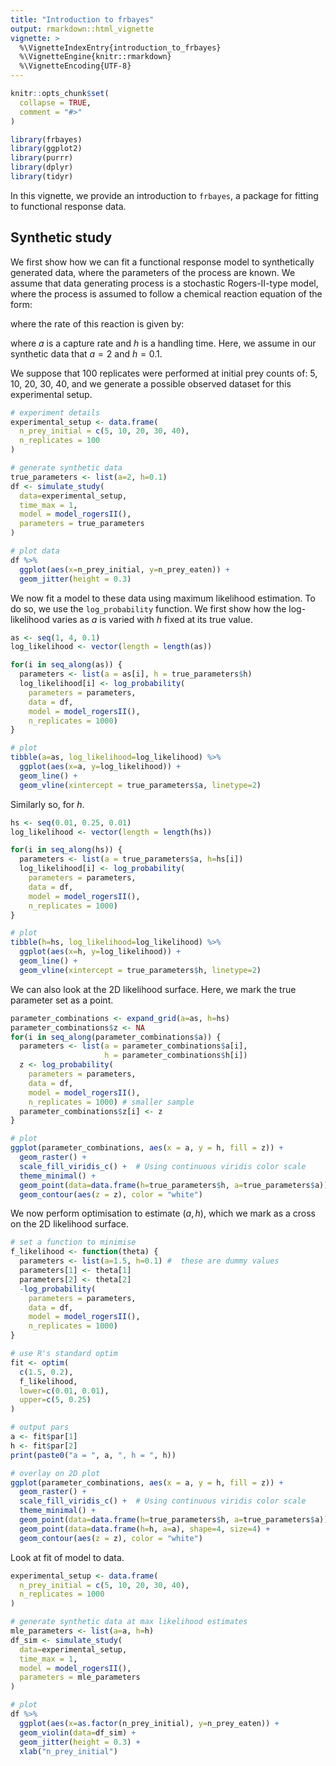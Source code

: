 ```yaml
---
title: "Introduction to frbayes"
output: rmarkdown::html_vignette
vignette: >
  %\VignetteIndexEntry{introduction_to_frbayes}
  %\VignetteEngine{knitr::rmarkdown}
  %\VignetteEncoding{UTF-8}
---
```


```r
knitr::opts_chunk$set(
  collapse = TRUE,
  comment = "#>"
)
```

```r
library(frbayes)
library(ggplot2)
library(purrr)
library(dplyr)
library(tidyr)
```


In this vignette, we provide an introduction to `frbayes`, a package for fitting
to functional response data.

## Synthetic study
We first show how we can fit a functional response model to synthetically generated
data, where the parameters of the process are known. We assume that data generating
process is a stochastic Rogers-II-type model, where the process is assumed to
follow a chemical reaction equation of the form:

\begin{equation}
\text{prey} \xrightarrow{\text{rate}} \text{prey} - 1,
\end{equation}

where the rate of this reaction is given by:

\begin{equation}
\text{rate} = \frac{a \cdot \text{prey}}{1 + a \cdot h \cdot \text{prey}},
\end{equation}

where $a$ is a capture rate and $h$ is a handling time. Here, we assume in our
synthetic data that $a=2$ and $h=0.1$.

We suppose that 100 replicates were performed at initial prey counts of: 5,
10, 20, 30, 40, and we generate a possible observed dataset for this experimental
setup.
```r
# experiment details
experimental_setup <- data.frame(
  n_prey_initial = c(5, 10, 20, 30, 40),
  n_replicates = 100
)

# generate synthetic data
true_parameters <- list(a=2, h=0.1)
df <- simulate_study(
  data=experimental_setup,
  time_max = 1,
  model = model_rogersII(),
  parameters = true_parameters
)

# plot data
df %>% 
  ggplot(aes(x=n_prey_initial, y=n_prey_eaten)) +
  geom_jitter(height = 0.3)
```

We now fit a model to these data using maximum likelihood estimation. To do so,
we use the `log_probability` function. We first show how the log-likelihood
varies as $a$ is varied with $h$ fixed at its true value.
```r
as <- seq(1, 4, 0.1)
log_likelihood <- vector(length = length(as))

for(i in seq_along(as)) {
  parameters <- list(a = as[i], h = true_parameters$h)
  log_likelihood[i] <- log_probability(
    parameters = parameters,
    data = df,
    model = model_rogersII(),
    n_replicates = 1000)
}

# plot
tibble(a=as, log_likelihood=log_likelihood) %>% 
  ggplot(aes(x=a, y=log_likelihood)) +
  geom_line() +
  geom_vline(xintercept = true_parameters$a, linetype=2)
```

Similarly so, for $h$.
```r
hs <- seq(0.01, 0.25, 0.01)
log_likelihood <- vector(length = length(hs))

for(i in seq_along(hs)) {
  parameters <- list(a = true_parameters$a, h=hs[i])
  log_likelihood[i] <- log_probability(
    parameters = parameters,
    data = df,
    model = model_rogersII(),
    n_replicates = 1000)
}

# plot
tibble(h=hs, log_likelihood=log_likelihood) %>% 
  ggplot(aes(x=h, y=log_likelihood)) +
  geom_line() +
  geom_vline(xintercept = true_parameters$h, linetype=2)
```

We can also look at the 2D likelihood surface. Here, we mark the true parameter set
as a point.
```r
parameter_combinations <- expand_grid(a=as, h=hs)
parameter_combinations$z <- NA
for(i in seq_along(parameter_combinations$a)) {
  parameters <- list(a = parameter_combinations$a[i],
                     h = parameter_combinations$h[i])
  z <- log_probability(
    parameters = parameters,
    data = df,
    model = model_rogersII(),
    n_replicates = 1000) # smaller sample
  parameter_combinations$z[i] <- z
}

# plot
ggplot(parameter_combinations, aes(x = a, y = h, fill = z)) +
  geom_raster() +
  scale_fill_viridis_c() +  # Using continuous viridis color scale
  theme_minimal() +
  geom_point(data=data.frame(h=true_parameters$h, a=true_parameters$a)) +
  geom_contour(aes(z = z), color = "white")
```


We now perform optimisation to estimate $(a,h)$, which we mark as a cross on the 2D likelihood surface.
```r
# set a function to minimise
f_likelihood <- function(theta) {
  parameters <- list(a=1.5, h=0.1) #  these are dummy values
  parameters[1] <- theta[1]
  parameters[2] <- theta[2]
  -log_probability(
    parameters = parameters,
    data = df,
    model = model_rogersII(),
    n_replicates = 1000)
}

# use R's standard optim
fit <- optim(
  c(1.5, 0.2),
  f_likelihood,
  lower=c(0.01, 0.01),
  upper=c(5, 0.25)
)

# output pars
a <- fit$par[1]
h <- fit$par[2]
print(paste0("a = ", a, ", h = ", h))

# overlay on 2D plot
ggplot(parameter_combinations, aes(x = a, y = h, fill = z)) +
  geom_raster() +
  scale_fill_viridis_c() +  # Using continuous viridis color scale
  theme_minimal() +
  geom_point(data=data.frame(h=true_parameters$h, a=true_parameters$a)) +
  geom_point(data=data.frame(h=h, a=a), shape=4, size=4) +
  geom_contour(aes(z = z), color = "white")
```

Look at fit of model to data.
```r
experimental_setup <- data.frame(
  n_prey_initial = c(5, 10, 20, 30, 40),
  n_replicates = 1000
)

# generate synthetic data at max likelihood estimates
mle_parameters <- list(a=a, h=h)
df_sim <- simulate_study(
  data=experimental_setup,
  time_max = 1,
  model = model_rogersII(),
  parameters = mle_parameters
)

# plot
df %>%
  ggplot(aes(x=as.factor(n_prey_initial), y=n_prey_eaten)) +
  geom_violin(data=df_sim) +
  geom_jitter(height = 0.3) +
  xlab("n_prey_initial")
```

<!-- ## Real data -->
<!-- We now show the fit of the model to real data for Bythotrephes spp., water fleas, -->
<!-- which prey on items of different sizes. We first load the data and visualise it. -->
<!-- ```{r} -->
<!-- # peak at data -->
<!-- glimpse(frbayes::bythotrephes) -->

<!-- # plot by prey size -->
<!-- frbayes::bythotrephes %>%  -->
<!--   ggplot(aes(x=n_prey_initial, y=n_prey_eaten)) + -->
<!--   geom_jitter(height = 0.3) + -->
<!--   facet_wrap(~size) -->
<!-- ``` -->

<!-- We fit a generalised Holling model to the "large" prey-size data. This rate at which prey get -->
<!-- eaten is given by the this expression: -->

<!-- \begin{equation} -->
<!-- \frac{b \cdot \text{prey}^{1 + q}}{1 + b \cdot h \cdot \text{prey}^{1 + q}}, -->
<!-- \end{equation} -->

<!-- where $b>0$, $0<h<1$ and $q>0$. -->


<!-- ```{r} -->
<!-- f_likelihood <- function(theta) { -->
<!--   parameters <- list(b=1, h=0.4, q=0.01) -->
<!--   parameters[1] <- theta[1] -->
<!--   parameters[2] <- theta[2] -->
<!--   parameters[3] <- theta[3] -->
<!--   -log_probability( -->
<!--     parameters = parameters, -->
<!--     data = frbayes::bythotrephes %>% dplyr::filter(size == "large"), -->
<!--     model = model_generalised_holling(), -->
<!--     n_replicates = 1000) -->
<!-- } -->

<!-- # use R's standard optim -->
<!-- fit <- optim( -->
<!--   c(1.5, 0.2, 0.1), -->
<!--   f_likelihood, -->
<!--   lower=c(0, 0, 0), -->
<!--   upper=c(5, 1, 1.5) -->
<!-- ) -->

<!-- # output pars -->
<!-- b <- fit$par[1] -->
<!-- h <- fit$par[2] -->
<!-- q <- fit$par[3] -->
<!-- print(paste0("b = ", b, ", h = ", h, ", q = ", q)) -->
<!-- ``` -->

<!-- Look at fit of model to data. -->
<!-- ```{r} -->
<!-- experimental_setup <- frbayes::bythotrephes %>% -->
<!--   filter(size=="large") %>% -->
<!--   group_by(n_prey_initial) %>% -->
<!--   count() %>%  -->
<!--   mutate(n_replicates=10000) # choose a large number here to explore full predictive distribution -->

<!-- # generate synthetic data at max likelihood estimates -->
<!-- mle_parameters <- list(b=b, h=h, q=q) -->
<!-- df_sim <- simulate_study( -->
<!--   data=experimental_setup, -->
<!--   time_max = 1, -->
<!--   model = model_generalised_holling(), -->
<!--   parameters = mle_parameters -->
<!-- ) -->

<!-- # plot -->
<!-- frbayes::bythotrephes %>% -->
<!--   filter(size=="large") %>%  -->
<!--   ggplot(aes(x=as.factor(n_prey_initial), y=n_prey_eaten)) + -->
<!--   geom_violin(data=df_sim) + -->
<!--   geom_jitter(height = 0.2, width = 0.1) + -->
<!--   xlab("n_prey_initial") -->
<!-- ``` -->

<!-- We can also fit the model in a Bayesian framework, using the random walk Metropolis -->
<!-- algorithm. To do so, we need to specify priors on the parameters, which here, we -->
<!-- specify as $b\sim U(0, 10)$, $h\sim U(0, 1)$ and $q\sim U(0, 2)$. -->

<!-- ```{r} -->
<!-- log_posterior <- function(parameters) { -->

<!--   b <- parameters$b -->
<!--   h <- parameters$h -->
<!--   q <- parameters$q -->
<!--   log_prior <- ( -->
<!--     if_else(b < 0 | b > 10, -Inf, 1/10) + -->
<!--     if_else(h < 0 | h > 1, -Inf, 1) + -->
<!--     if_else(q < 0 | q > 2, -Inf, 1/2) -->
<!--   ) -->
<!--   if(log_prior == -Inf) { -->
<!--     return(-Inf) -->
<!--   } -->
<!--   log_likelihood <- log_probability( -->
<!--     parameters = parameters, -->
<!--     data = frbayes::bythotrephes %>% dplyr::filter(size == "large"), -->
<!--     model = model_generalised_holling(), -->
<!--     n_replicates = 1000) -->
<!--   log_likelihood + log_prior -->
<!-- } -->

<!-- propose_parameters <- function(parameters_current, step_sizes) { -->
<!--   b <- parameters_current$b -->
<!--   h <- parameters_current$h -->
<!--   q <- parameters_current$q -->
<!--   b_p <- rnorm(1, b, step_sizes$b) -->
<!--   h_p <- rnorm(1, h, step_sizes$h) -->
<!--   q_p <- rnorm(1, q, step_sizes$q) -->
<!--   list(b=b_p, h=h_p, q=q_p) -->
<!-- } -->

<!-- step_accept_reject <- function(parameters_current, step_sizes) { -->
<!--   parameters_proposed <- propose_parameters(parameters_current, step_sizes) -->
<!--   log_p_current <- log_posterior(parameters_current) -->
<!--   log_p_proposed <- log_posterior(parameters_proposed) -->
<!--   log_r <- log(runif(1)) -->
<!--   if(log_r < (log_p_proposed - log_p_current)) -->
<!--     parameters_new <- parameters_proposed -->
<!--   else -->
<!--     parameters_new <- parameters_current -->
<!--   parameters_new -->
<!-- } -->

<!-- mcmc <- function(n_iterations, parameters_initial, step_sizes) { -->

<!--   df <- data.frame(iteration=rep(NA, (n_iterations + 1))) %>%  -->
<!--     mutate( -->
<!--       b=NA, -->
<!--       h=NA, -->
<!--       q=NA -->
<!--   ) -->
<!--   df$iteration[1] <- 0 -->
<!--   df$b[1] <- parameters_initial$b -->
<!--   df$h[1] <- parameters_initial$h -->
<!--   df$q[1] <- parameters_initial$q -->
<!--   parameters_current <- parameters_initial -->
<!--   for(i in 1:n_iterations) { -->
<!--     parameters_new <- step_accept_reject(parameters_current, step_sizes) -->
<!--     df$iteration[i + 1] <- i -->
<!--     df$b[i + 1] <- parameters_new$b -->
<!--     df$h[i + 1] <- parameters_new$h -->
<!--     df$q[i + 1] <- parameters_new$q -->
<!--     parameters_current <- parameters_new -->
<!--   } -->
<!--   df -->
<!-- } -->

<!-- # run MCMC - takes around 4 mins -->
<!-- max_iterations <- 800 -->
<!-- chain <- mcmc( -->
<!--   n_iterations=max_iterations, -->
<!--   list(b=5, h=0.17, q=1), -->
<!--   list(b=0.5, h=0.05, q=0.05) -->
<!-- ) -->

<!-- # print acceptance raet -->
<!-- mean(diff(chain$b)!=0) -->

<!-- # plot results -->
<!-- chain %>%  -->
<!--   pivot_longer(c(b, h, q)) %>%  -->
<!--   filter(iteration > max_iterations / 2) %>% # remove warm-up iterations -->
<!--   ggplot(aes(x=iteration, y=value)) + -->
<!--   geom_line() + -->
<!--   facet_wrap(~name, scales = "free") -->

<!-- # look at correlations -->
<!-- chain %>%  -->
<!--   ggplot(aes(x=b, y=q)) + -->
<!--   geom_point() -->
<!-- ``` -->



